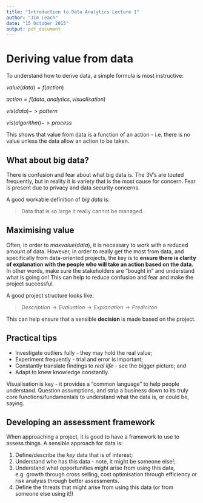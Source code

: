```yaml
---
title: "Introduction to Data Analytics Lecture 1"
author: "Jim Leach"
date: "15 October 2015"
output: pdf_document
---
```


# Deriving value from data

To understand how to derive data, a simple formula is most instructive:

$value(data) = f(action)$

$action = f(data, analytics, visualisation)$

$vis(data) -> pattern$

$vis(algorithm) -> process$

This shows that value from data is a function of an action - i.e. there is no value unless the data allow an action to be taken. 

## What about big data?

There is confusion and fear about what big data is. The 3V's are touted frequently, but in reality it is variety that is the most cause for concern. Fear is present due to privacy and data security concerns. 

A good workable definition of _big data_ is:

> Data that is so large it really cannot be managed.

## Maximising value

Often, in order to $max value(data)$, it is necessary to work with a reduced amount of data. However, in order to really get the most from data, and specifically from data-oriented projects, the key is to __ensure there is clarity of explanation with the people who will take an action based on the data.__ In other words, make sure the stakeholders are "bought in" and understand what is going on! This can help to reduce confusion and fear and make the project successful. 

A good project structure looks like:

> $Description \rightarrow Evaluation \rightarrow Explanation \rightarrow Prediciton$

This can help ensure that a sensible __decision__ is made based on the project.

## Practical tips

* Investigate outliers fully - they may hold the real value;
* Experiment frequently - trial and error is important;
* Constantly translate findings to _real life_ - see the bigger picture; and
* Adapt to knew knowledge constantly.

Visualisation is key - it provides a "common language" to help people understand. 
Question assumptions, and strip a business down to its truly core functions/fundamentals to understand what the data is, or could be, saying. 

## Developing an assessment framework

When approaching a project, it is good to have a framework to use to assess things. A sensible approach for data is:

1. Define/describe the _key_ data that is of interest;
2. Understand who has this data - note, it might be someone else!;
3. Understand what opportunities might arise from using this data, e.g. growth through cross selling, cost optimisation through efficiency or risk analysis through better assessments. 
4. Define the threats that might arise from using this data (or from someone else using it!)




